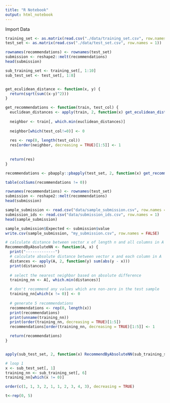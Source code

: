 ```yaml
---
title: "R Notebook"
output: html_notebook
---
```


Import Data

```r
training_set <- as.matrix(read.csv("./data/training_set.csv", row.names = 1))
test_set <- as.matrix(read.csv("./data/test_set.csv", row.names = 1))
```

```r
rownames(recommendations) <- rownames(test_set)
submission <- reshape2::melt(recommendations)
head(submission)
```

```r
sub_training_set <- training_set[, 1:10]
sub_test_set <- test_set[, 1:8]


get_eculidean_distance <- function(x, y) {
  return(sqrt(sum((x-y)^2)))
}

get_recommendations <- function(train, test_col) {
  euclidean_distances <- apply(train, 2, function(x) get_eculidean_distance(x, test_col))
  
  neighbor <- train[, which.min(euclidean_distances)]
  
  neighbor[which(test_col!=0)] <- 0
  
  res <- rep(0, length(test_col))
  res[order(neighbor, decreasing = TRUE)[1:5]] <- 1
  
  
  return(res)
}

recommendations <- pbapply::pbapply(test_set, 2, function(x) get_recommendations(training_set, x))
```

```r
table(colSums(recommendations != 0))
```

```r
rownames(recommendations) <- rownames(test_set)
submission <- reshape2::melt(recommendations)
head(submission)
```

```r
sample_submission <- read.csv("data/sample_submission.csv", row.names = 1)
submission_ids <- read.csv("data/submission_ids.csv", row.names = 1)
head(sample_submission)
```

```r
sample_submission$Expected <- submission$value
write.csv(sample_submission, "my_submission.csv", row.names = FALSE)
```









```r
# calculate distance between vector x of length n and all columns in A of dimensions m x n
RecommendByAbsoluteNN <- function(A, x) {
  print("-------------")
  # calculate absolute distance between vector x and each column in A
  distances <- apply(A, 2, function(y) sum(abs(y - x)))
  print(distances)
  
  # select the nearest neighbor based on absolute difference
  training_nn <- A[, which.min(distances)]

  # don't recommend any values which are non-zero in the test sample
  training_nn[which(x != 0)] <- 0
  
  # generate 5 recommendations
  recommendations <- rep(0, length(x))
  print(recommendations)
  print(unname(training_nn))
  print(order(training_nn, decreasing = TRUE)[1:5])
  recommendations[order(training_nn, decreasing = TRUE)[1:5]] <- 1

  return(recommendations)
}


apply(sub_test_set, 2, function(x) RecommendByAbsoluteNN(sub_training_set, x))
```

```r
# loop 1
x <- sub_test_set[, 1]
training_nn <- sub_training_set[, 6]
training_nn[which(x != 0)]
```

```r
order(c(1, 1, 3, 2, 1, 1, 2, 3, 4, 3), decreasing = TRUE)
```
```r
t<-rep(0, 5)
```


